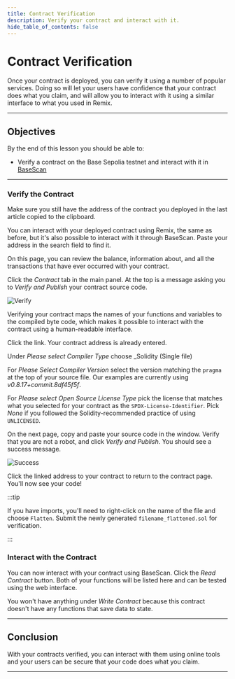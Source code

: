 ```yaml
---
title: Contract Verification
description: Verify your contract and interact with it.
hide_table_of_contents: false
---
```


# Contract Verification
Once your contract is deployed, you can verify it using a number of popular services. Doing so will let your users have confidence that your contract does what you claim, and will allow you to interact with it using a similar interface to what you used in Remix.

---

## Objectives

By the end of this lesson you should be able to:

- Verify a contract on the Base Sepolia testnet and interact with it in [BaseScan]

---

### Verify the Contract

Make sure you still have the address of the contract you deployed in the last article copied to the clipboard.

You can interact with your deployed contract using Remix, the same as before, but it's also possible to interact with it through BaseScan. Paste your address in the search field to find it.

On this page, you can review the balance, information about, and all the transactions that have ever occurred with your contract.

Click the _Contract_ tab in the main panel. At the top is a message asking you to _Verify and Publish_ your contract source code.

![Verify](/images/learn/deployment-to-testnet/verify-and-publish.png)

Verifying your contract maps the names of your functions and variables to the compiled byte code, which makes it possible to interact with the contract using a human-readable interface.

Click the link. Your contract address is already entered.

Under _Please select Compiler Type_ choose \_Solidity (Single file)

For _Please Select Compiler Version_ select the version matching the `pragma` at the top of your source file. Our examples are currently using _v0.8.17+commit.8df45f5f_.

For _Please select Open Source License Type_ pick the license that matches what you selected for your contract as the `SPDX-License-Identifier`. Pick _None_ if you followed the Solidity-recommended practice of using `UNLICENSED`.

On the next page, copy and paste your source code in the window. Verify that you are not a robot, and click _Verify and Publish_. You should see a success message.

![Success](/images/learn/deployment-to-testnet/compiler-debug-log.png)

Click the linked address to your contract to return to the contract page. You'll now see your code!

:::tip

If you have imports, you'll need to right-click on the name of the file and choose `Flatten`. Submit the newly generated `filename_flattened.sol` for verification.

:::

### Interact with the Contract

You can now interact with your contract using BaseScan. Click the _Read Contract_ button. Both of your functions will be listed here and can be tested using the web interface.

You won't have anything under _Write Contract_ because this contract doesn't have any functions that save data to state.

---

## Conclusion

With your contracts verified, you can interact with them using online tools and your users can be secure that your code does what you claim.

---



[`sepolia.basescan.org`]: https://sepolia.basescan.org/
[coinbase]: https://www.coinbase.com/wallet
[faucet]: https://docs.base.org/tools/network-faucets
[coinbase settings]: https://docs.cloud.coinbase.com/wallet-sdk/docs/developer-settings
[BaseScan]: https://sepolia.basescan.org/
[faucets on the web]: https://coinbase.com/faucets
